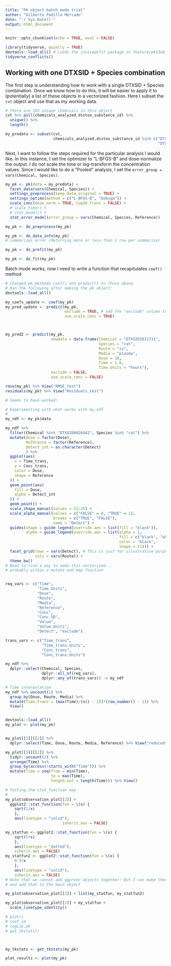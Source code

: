 ```yaml
---
title: "PK object batch mode trial"
author: "Gilberto Padilla Mercado"
date: "`r Sys.Date()`"
output: html_document
---
```


```r
knitr::opts_chunk$set(echo = TRUE, eval = FALSE)

library(tidyverse, quietly = TRUE)
devtools::load_all() # Loads the invivopkfit package in feature/pkS3obj_facet branch
tidyverse_conflicts()
```

## Working with one DTXSID + Species combination

The first step is understanding how to work with a single DTXSID + Species combination.
Once we know how to do this, it will be easier to apply it to (potentially)
a list of these objects in a vectorized fashion.
Here I subset the `cvt` object and use that as my working data.

```r
# There are 103 unique chemicals in this object
cvt %>% pull(chemicals_analyzed.dsstox_substance_id) %>%
  unique() %>%
  length()

my_predata <- subset(cvt,
                     chemicals_analyzed.dsstox_substance_id %in% c("DTXSID0020442",
                                                                   "DTXSID2021731"))
```

Next, I want to follow the steps required for the particular analysis I would like.
In this instance, I set the optimizer to "L-BFGS-B" and dose-normalize the output.
I do not scale the time or log-transform the concentration values.
Since I would like to do a "Pooled" analysis,
I set the `error_group = vars(Chemical, Species)`.

```r
my_pk <- pk(data = my_predata) +
  facet_data(vars(Chemical, Species)) +
  settings_preprocess(keep_data_original = TRUE) +
  settings_optimx(method = c("L-BFGS-B", "bobyqa")) +
  scale_conc(dose_norm = TRUE, log10_trans = FALSE) +
  # scale_time() +
  # stat_model() + 
  stat_error_model(error_group = vars(Chemical, Species, Reference)) 

my_pk <- do_preprocess(my_pk)

my_pk <- do_data_info(my_pk) 
# summarizes error (Returning more or less than 1 row per summarize)

my_pk <- do_prefit(my_pk)

my_pk <- do_fit(my_pk)
```

Batch mode works, now I need to write a function that recapitulates `coef()` method

```r
# Changed pk_methods coef() and predict() to those above
# Ran the following after making the pk object:
devtools::load_all()

my_coefs_update <- coef(my_pk)
my_pred_update <- predict(my_pk,
                          exclude = TRUE, # add the "exclude" column to output
                          use_scale_conc = TRUE)



my_pred2 <- predict(my_pk,
                    newdata = data.frame(Chemical = "DTXSID2021731",
                                         Species = "rat",
                                         Route = "iv",
                                         Media = "plasma",
                                         Dose = 20,
                                         Time = 1.6,
                                         Time.Units = "hours"),
                    exclude = FALSE,
                    use_scale_conc = FALSE)

rmse(my_pk) %>% View("RMSE_test")
residuals(my_pk) %>% View("Residuals_test")

# Seems to have worked!
```


```r
# Experimenting with what works with my_ndf
# 
my_ndf <- my_pk$data

my_ndf %>%
  filter(Chemical %in% "DTXSID0020442", Species %in% "rat") %>%
  mutate(Dose = factor(Dose),
         Reference = factor(Reference),
         Detect_int = as.character(Detect)
         ) %>%
  ggplot(aes(
    x = Time_trans,
    y = Conc_trans,
    color = Dose,
    shape = Reference
  )) +
  geom_point(aes(
    fill = Dose,
    alpha = Detect_int
  )) +
  geom_point() +
  scale_shape_manual(values = 21:25) +
  scale_alpha_manual(values = c("FALSE" = 0, "TRUE" = 1),
                     breaks = c("TRUE", "FALSE"),
                     name = "Detect") +
  guides(shape = guide_legend(override.aes = list(fill = "black")),
         alpha = guide_legend(override.aes = list(alpha = 1,
                                                  fill = c("black", "white"),
                                                  color = "black",
                                                  shape = 21))) +
  facet_grid(rows = vars(Detect), # This is just for illustrative purposes, this would be Routes
             cols = vars(Route)) +
  theme_bw()
# Need to find a way to make this vectorized...
# probably within a mutate and map function


req_vars <- c("Time",
              "Time.Units",
              "Dose",
              "Route",
              "Media",
              "Reference",
              "Conc",
              "Conc_SD",
              "Value",
              "Value.Units",
              "Detect", "exclude")

trans_vars <- c("Time_trans",
                "Time_trans.Units",
                "Conc_trans",
                "Conc_trans.Units")

my_ndf %>%
  dplyr::select(Chemical, Species,
                dplyr::all_of(req_vars),
                dplyr::any_of(trans_vars)) -> my_ndf

# Time interpolation
my_ndf %>% uncount(1) %>% 
  group_by(Dose, Route, Media) %>%
  mutate(Time_trans = (max(Time)/(n() - 1))*(row_number() - 1)) %>%
  View()


devtools::load_all()
my_plot <- plot(my_pk)


my_plot[[3]][[2]] %>%
  dplyr::select(Time, Dose, Route, Media, Reference) %>% View("reduced")

my_plot[[3]][[2]] %>%
  tidyr::uncount(3) %>%
  arrange(Time) %>%
  group_by(across(!starts_with("Time"))) %>% 
  mutate(Time = seq(from = min(Time),
                    to = max(Time),
                    length.out = length(Time))) %>% View()

# Testing the stat_function way
# 
my_plot$observation_plot[[2]] +
  ggplot2::stat_function(fun = \(x) {
    sqrt(1/x)
    },
    aes(linetype = "solid"),
                         inherit.aes = FALSE)

my_statfun <- ggplot2::stat_function(fun = \(x) {
    sqrt(5*x)
    },
    aes(linetype = "dotted"),
    inherit.aes = FALSE) 
my_statfun2 <- ggplot2::stat_function(fun = \(x) {
    0.5*x
    },
    aes(linetype = "solid"),
    inherit.aes = FALSE) 
# Note that we cannot add ggproto objects together! But I can make them into a list
# and add that to the main object

my_plot$observation_plot[[2]] + list(my_statfun, my_statfun2)

my_plot$observation_plot[[2]] + my_statfun +
  scale_linetype_identity()
```



```r
# plot()
# coef_sd
# logLik.pk
# get_tkstats()



my_tkstats <- get_tkstats(my_pk)

plot_results <- plot(my_pk)


```



